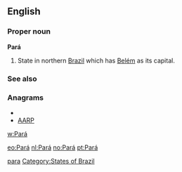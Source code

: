 {{also|para|pară|pára}}
==English==

===Proper noun===
'''Pará'''

# State in northern [[Brazil]] which has [[Belém]] as its capital.

===See also===

===Anagrams===
* {{alphagram|aapr}}
* [[AARP#English|AARP]]


[[w:Pará]]

[[Category:English words spelled with diacritics|para]]
[[Category:States of Brazil]]

[[eo:Pará]]
[[nl:Pará]]
[[no:Pará]]
[[pt:Pará]]